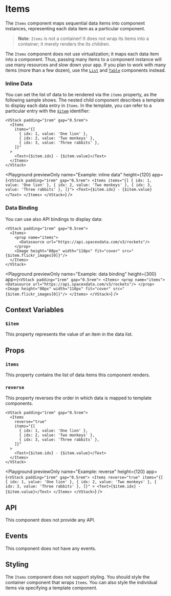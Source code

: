 # Items

The `Items` component maps sequential data items into component instances,
representing each data item as a particular component.

> **Note**: `Items` is not a container! It does not wrap its items into a container; it merely renders the its children.

The `Items` component does not use virtualization; it maps each data item into a component.
Thus, passing many items to a component instance will use many resources and slow down your app.
If you plan to work with many items (more than a few dozen), use the [`List`](./List) and [`Table`](./Table) components instead.

### Inline Data

You can set the list of data to be rendered via the `items` property, as the following sample shows.
The nested child component describes a template to display each data entry in `Items`.
In the template, you can refer to a particular entry with the [`$item`](#&item) identifier:

```ueml copy {9}
<VStack padding="1rem" gap="0.5rem">
  <Items
    items="{[
      { idx: 1, value: 'One lion' },
      { idx: 2, value: 'Two monkeys' },
      { idx: 3, value: 'Three rabbits' },
    ]}"
  >
    <Text>{$item.idx} - {$item.value}</Text>
  </Items>
</VStack>
```

<Playground
  previewOnly
  name="Example: inline data"
  height={120}
  app={`
  <VStack padding="1rem" gap="0.5rem">
    <Items items="{[
      { idx: 1, value: 'One lion' },
      { idx: 2, value: 'Two monkeys' },
      { idx: 3, value: 'Three rabbits' },
    ]}">
      <Text>{$item.idx} - {$item.value}</Text>
    </Items>
  </VStack>
  `}
/>

### Data Binding

You can use also API bindings to display data:

```ueml copy {3-5}
<VStack padding="1rem" gap="0.5rem">
  <Items>
    <prop name="items">
      <Datasource url="https://api.spacexdata.com/v3/rockets"/>
    </prop>
    <Image height="80px" width="110px" fit="cover" src="{$item.flickr_images[0]}"/>
  </Items>
</VStack>
```

<Playground
  previewOnly
  name="Example: data binding"
  height={300}
  app={`
  <VStack padding="1rem" gap="0.5rem">
    <Items>
      <prop name="items">
        <Datasource url="https://api.spacexdata.com/v3/rockets"/>
      </prop>
      <Image height="80px" width="110px" fit="cover" src="{$item.flickr_images[0]}"/>
    </Items>
  </VStack>
  `}
/>

## Context Variables

### `$item`

This property represents the value of an item in the data list.

## Props

### `items`

This property contains the list of data items this component renders.

### `reverse`

This property reverses the order in which data is mapped to template components.

```ueml copy {3}
<VStack padding="1rem" gap="0.5rem">
  <Items
    reverse="true"
    items="{[
      { idx: 1, value: 'One lion' },
      { idx: 2, value: 'Two monkeys' },
      { idx: 3, value: 'Three rabbits' },
    ]}"
  >
    <Text>{$item.idx} - {$item.value}</Text>
  </Items>
</VStack>
```

<Playground
  previewOnly
  name="Example: reverse"
  height={120}
  app={`
  <VStack padding="1rem" gap="0.5rem">
    <Items
      reverse="true"
      items="{[
        { idx: 1, value: 'One lion' },
        { idx: 2, value: 'Two monkeys' },
        { idx: 3, value: 'Three rabbits' },
      ]}"
    >
      <Text>{$item.idx} - {$item.value}</Text>
    </Items>
  </VStack>
  `}
/>

## API

This component does not provide any API.

## Events

This component does not have any events.

## Styling

The `Items` component does not support styling.
You should style the container component that wraps `Items`.
You can also style the individual items via specifying a template component.
